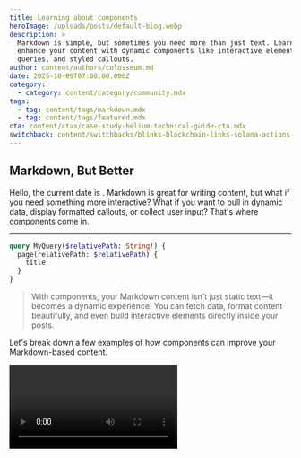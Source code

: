 ```yaml
---
title: Learning about components
heroImage: /uploads/posts/default-blog.webp
description: >
  Markdown is simple, but sometimes you need more than just text. Learn how to
  enhance your content with dynamic components like interactive elements, custom
  queries, and styled callouts.
author: content/authors/colosseum.md
date: 2025-10-09T07:00:00.000Z
category:
  - category: content/category/community.mdx
tags:
  - tag: content/tags/markdown.mdx
  - tag: content/tags/featured.mdx
cta: content/ctas/case-study-helium-technical-guide-cta.mdx
switchback: content/switchbacks/blinks-blockchain-links-solana-actions-switchback.mdx
---
```


## Markdown, But Better

Hello, the current date is <DateTime format="local" />. Markdown is great for writing content, but what if you need something more interactive? What if you want to pull in dynamic data, display formatted callouts, or collect user input? That's where components come in.

---

```graphql
query MyQuery($relativePath: String!) {
  page(relativePath: $relativePath) {
    title
  }
}
```

> With components, your Markdown content isn't just static text—it becomes a dynamic experience. You can fetch data, format content beautifully, and even build interactive elements directly inside your posts.

<tweet id="1971441216987517226" />

Let's break down a few examples of how components can improve your Markdown-based content.

<video url="https://youtu.be/AkqCgmgFxEM " />

---

<NewsletterSignup
  placeholder="Enter your email"
  buttonText="Notify Me"
  disclaimer={
    <>
      <>We care about the protection of your data. Read our [Privacy Policy](http://example.com).</>
    </>
  }
>
  Want to learn more about using components? Sign up to get the latest tips and tricks straight to
  your inbox.
</NewsletterSignup>

## Why Use Components in Markdown?

- **Keep Content Dynamic** - Pull in real-time data instead of static text.
- **Improve Readability** - Use structured callouts, buttons, and forms.
- **Enhance User Interaction** - Let users take action directly in the content.

<gallery
  background="bg-default"
  images={[
    {
      heading: "Test",
      body: "A body",
      button: { link: "#", label: "Its a good", type: "default" },
      size: "large",
      image: { src: "/uploads/posts/default-blog.webp" },
      square: true,
    },
    {
      image: { src: "/uploads/posts/default-blog.webp" },
      size: "small",
      square: true,
    },
  ]}
/>

## More Ways to Use Components

1. **Embed GraphQL Queries** - Fetch and display content dynamically.
2. **Use Styled Callouts** - Highlight key points with visually distinct elements.
3. **Create Interactive Forms** - Let users sign up, submit data, or engage with your content.

---

<BlockQuote authorName="Uncle Rico AI">
  Back in '82, I could code Markdown blindfolded. If I had these components back then, I'd be
  running the biggest blog on the internet, no doubt.
</BlockQuote>
